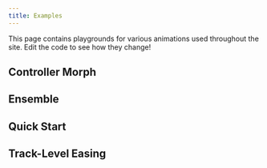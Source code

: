 ```yaml
---
title: Examples
---
```


This page contains playgrounds for various animations used throughout the site. Edit the code to see how they change!

## Controller Morph


<ControllerMorph />

## Ensemble


<Ensemble />

## Quick Start


<QuickStart />

## Track-Level Easing


<TrackLevelEasing />
